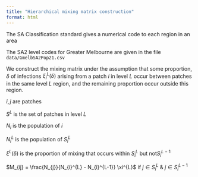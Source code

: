 ```yaml
---
title: "Hierarchical mixing matrix construction"
format: html
---
```


The SA Classification standard gives a numerical code to each region in an area

The SA2 level codes for Greater Melbourne are given in the file `data/GmelbSA2Pop21.csv`

We construct the mixing matrix under the assumption that some proportion, $\delta$ of infections $\xi^{L}_i(\delta)$ arising from a patch $i$ in level $L$ occur between patches in the same level $L$ region, and the remaining proportion occur outside this region.

$i, j$ are patches

$S^{L}$ is the set of patches in level $L$

$N_i$ is the population of $i$

$N_{i}^{L}$ is the population of $S_{i}^{L}$

$\xi^{L}(\delta)$ is the proportion of mixing that occurs within $S_{i}^{L}$ but not$S_{i}^{L-1}$

$M_{ij} = \frac{N_{j}}{N_{i}^{L} - N_{i}^{L-1}} \xi^{L}$ if $j \in S_{i}^{L}$ & $j \in S_{i}^{L-1}$
